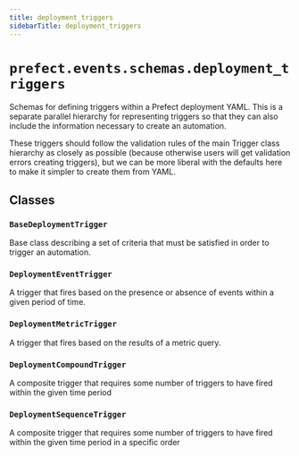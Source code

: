 ```yaml
---
title: deployment_triggers
sidebarTitle: deployment_triggers
---
```


# `prefect.events.schemas.deployment_triggers`



Schemas for defining triggers within a Prefect deployment YAML.  This is a separate
parallel hierarchy for representing triggers so that they can also include the
information necessary to create an automation.

These triggers should follow the validation rules of the main Trigger class hierarchy as
closely as possible (because otherwise users will get validation errors creating
triggers), but we can be more liberal with the defaults here to make it simpler to
create them from YAML.


## Classes

### `BaseDeploymentTrigger`


Base class describing a set of criteria that must be satisfied in order to trigger
an automation.


### `DeploymentEventTrigger`


A trigger that fires based on the presence or absence of events within a given
period of time.


### `DeploymentMetricTrigger`


A trigger that fires based on the results of a metric query.


### `DeploymentCompoundTrigger`


A composite trigger that requires some number of triggers to have
fired within the given time period


### `DeploymentSequenceTrigger`


A composite trigger that requires some number of triggers to have fired
within the given time period in a specific order

